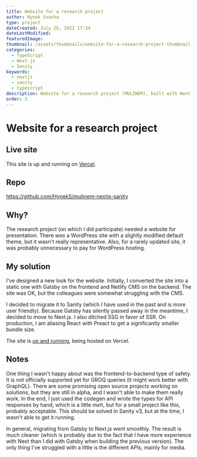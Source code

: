 ```yaml
---
title: Website for a research project
author: Hynek Svacha
type: project
dateCreated: July 25, 2022 17:34
dateLastModified:
featuredImage:
thumbnail: /assets/thumbnails/website-for-a-research-project-thumbnail.png
categories:
  - TypeScript
  - Next.js
  - Sanity
keywords:
  - nextjs
  - sanity
  - typescript
description: Website for a research project (MULINEM), built with Next.js & Sanity.
order: 3
---
```


<MacBookMockup image={mock}/>

# Website for a research project

<DevstackItem item="nextjs" label="NextJS" />
<DevstackItem item="sanity" label="Sanity" />

## Live site
This site is up and running on [Vercel](https://mulinem.net).

## Repo

https://github.com/HynekS/mulinem-nextjs-sanity


## Why?

The research project (on which I did participate) needed a website for presentation. There _was_ a WordPress site with a slightly modified default theme, but it wasn't really representative. Also, for a rarely updated site, it was probably unnecessary to pay for WordPress hosting.

## My solution

I've designed a new look for the website. Initially, I converted the site into a static one with Gatsby on the frontend and Netlify CMS on the backend. The site was OK, but the colleagues were somewhat struggling with the CMS.

 I decided to migrate it to Sanity (which I have used in the past and is more user friendly). Because Gatsby has silently passed away in the meantime, I decided to move to Next.js. I also ditched SSG in favor of SSR. On production, I am aliasing React with Preact to get a significantly smaller bundle size.

 The site is [up and running](https://mulinem.net), being hosted on Vercel.

 <Gallery gallery={gallery}/>

## Notes

One thing I wasn't happy about was the frontend-to-backend type of safety. It is not officially supported yet for GROQ queries (it might work better with GraphQL). There are some promising open source projects working on solutions, but they are still in alpha, and I wasn't able to make them really work. In the end, I just used the codegen and wrote the types for API responses by hand, which is a little _meh_, but for a small project like this, probably acceptable. This should be solved in Sanity v3, but at the time, I wasn't able to get it running.

In general, migrating from Gatsby to Next.js went smoothly. The result is much cleaner (which is probably due to the fact that I have more experience with Next than I did with Gatsby when building the previous version). The only thing I've struggled with a little is the different APIs, mainly for media.
